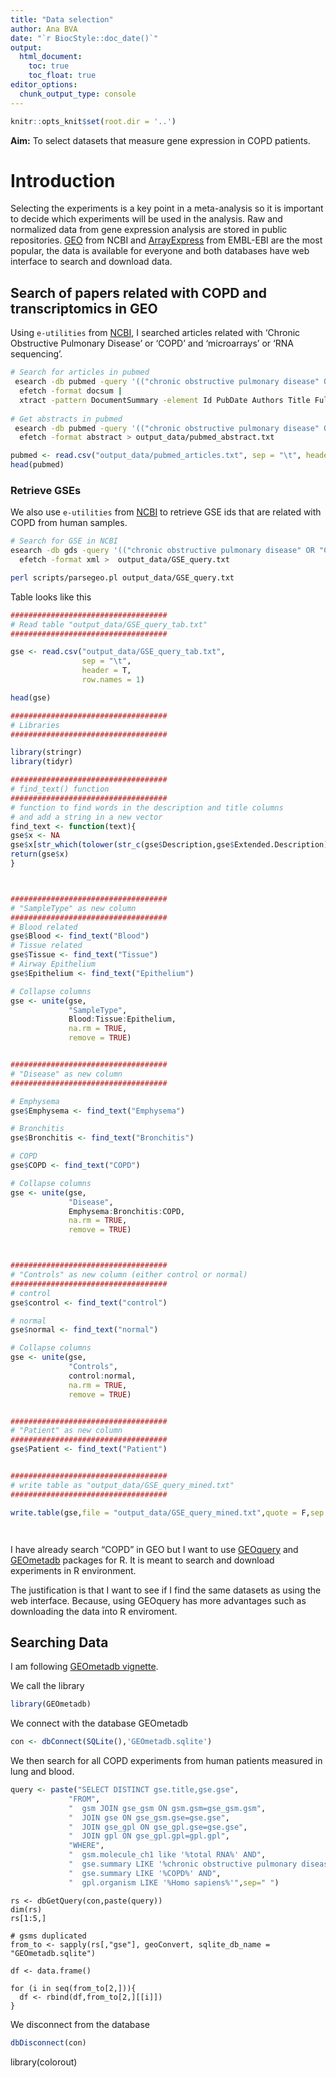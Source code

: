 ```yaml
---
title: "Data selection"
author: Ana BVA
date: "`r BiocStyle::doc_date()`"
output:
  html_document:
    toc: true
    toc_float: true
editor_options: 
  chunk_output_type: console
---
```


```r
knitr::opts_knit$set(root.dir = '..')
```

<div class="alert alert-info">
  <strong>Aim:</strong> To select datasets that measure gene expression in COPD patients. 
</div>

# Introduction

Selecting the experiments is a key point in a meta-analysis so it is important 
to decide which experiments will be used in the analysis. Raw and normalized 
data from gene expression analysis are stored in public repositories. [GEO](https://www.ncbi.nlm.nih.gov/geo/) from 
NCBI and [ArrayExpress](https://www.ebi.ac.uk/arrayexpress/) 
from EMBL-EBI are the most popular, the data is available for everyone and both 
databases have web interface to search and download data.


## Search of papers related with COPD and transcriptomics in GEO

Using `e-utilities` from [NCBI](https://www.ncbi.nlm.nih.gov/books/NBK179288/?report=classic),
I searched articles related with 'Chronic Obstructive Pulmonary Disease' or 'COPD' and
'microarrays' or 'RNA sequencing'. 


```bash
# Search for articles in pubmed
 esearch -db pubmed -query '(("chronic obstructive pulmonary disease" OR "COPD") AND ("microarrays" OR ("RNA sequencing"))' |
  efetch -format docsum |
  xtract -pattern DocumentSummary -element Id PubDate Authors Title FullJournalName > output_data/pubmed_articles.txt
  
# Get abstracts in pubmed
 esearch -db pubmed -query '(("chronic obstructive pulmonary disease" OR "COPD") AND ("microarrays" OR ("RNA sequencing"))' |
  efetch -format abstract > output_data/pubmed_abstract.txt
```


```r
pubmed <- read.csv("output_data/pubmed_articles.txt", sep = "\t", header = F)
head(pubmed)
```


### Retrieve GSEs 

We also use `e-utilities` from [NCBI](https://www.ncbi.nlm.nih.gov/books/NBK179288/?report=classic) to retrieve GSE ids that are related with COPD from human samples.


```bash
# Search for GSE in NCBI
esearch -db gds -query '(("chronic obstructive pulmonary disease" OR "COPD" OR "Emphysema" OR "chronic bronchitis") AND ("Expression profiling by high throughput sequencing"[Filter] OR "Expression profiling by array"[Filter]) AND "Homo sapiens"[orgn] AND "gse"[Filter]' |
  efetch -format xml >  output_data/GSE_query.txt

perl scripts/parsegeo.pl output_data/GSE_query.txt
```

Table looks like this

```r
###################################     
# Read table "output_data/GSE_query_tab.txt"
###################################

gse <- read.csv("output_data/GSE_query_tab.txt", 
                sep = "\t", 
                header = T,
                row.names = 1)

head(gse)

###################################     
# Libraries
###################################

library(stringr)
library(tidyr)

###################################     
# find_text() function
###################################
# function to find words in the description and title columns
# and add a string in a new vector
find_text <- function(text){
gse$x <- NA
gse$x[str_which(tolower(str_c(gse$Description,gse$Extended.Description)), tolower(text))] <- toupper(text)
return(gse$x)
}



###################################
# "SampleType" as new column
###################################
# Blood related 
gse$Blood <- find_text("Blood")
# Tissue related
gse$Tissue <- find_text("Tissue")
# Airway Epithelium 
gse$Epithelium <- find_text("Epithelium")

# Collapse columns 
gse <- unite(gse,
             "SampleType",
             Blood:Tissue:Epithelium,
             na.rm = TRUE, 
             remove = TRUE)


###################################
# "Disease" as new column
###################################

# Emphysema
gse$Emphysema <- find_text("Emphysema")

# Bronchitis
gse$Bronchitis <- find_text("Bronchitis")

# COPD
gse$COPD <- find_text("COPD")

# Collapse columns 
gse <- unite(gse,
             "Disease",
             Emphysema:Bronchitis:COPD,
             na.rm = TRUE, 
             remove = TRUE)



###################################
# "Controls" as new column (either control or normal)
###################################
# control
gse$control <- find_text("control")

# normal
gse$normal <- find_text("normal")

# Collapse columns 
gse <- unite(gse,
             "Controls",
             control:normal,
             na.rm = TRUE, 
             remove = TRUE)


###################################
# "Patient" as new column
###################################
gse$Patient <- find_text("Patient")


###################################
# write table as "output_data/GSE_query_mined.txt"
###################################

write.table(gse,file = "output_data/GSE_query_mined.txt",quote = F,sep = "\t",row.names = F)




```



I have already search "COPD" in GEO but I want to use [GEOquery](https://bioconductor.org/packages/release/bioc/html/GEOquery.html) 
and [GEOmetadb](https://www.bioconductor.org/packages/release/bioc/vignettes/GEOmetadb/inst/doc/GEOmetadb.html) 
packages for R. It is meant to search and download experiments in R environment.

The justification is that I want to see if I find the same datasets as using 
the web interface. Because, using GEOquery has more advantages such as 
downloading the data into R enviroment. 


## Searching Data

I am following [GEOmetadb vignette](https://www.bioconductor.org/packages/release/bioc/vignettes/GEOmetadb/inst/doc/GEOmetadb.html).

We call the library

```r
library(GEOmetadb)
```

We connect with the database GEOmetadb

```r
con <- dbConnect(SQLite(),'GEOmetadb.sqlite')
```

We then search for all COPD experiments from human patients measured in lung 
and blood. 

```r
query <- paste("SELECT DISTINCT gse.title,gse.gse",
             "FROM",
             "  gsm JOIN gse_gsm ON gsm.gsm=gse_gsm.gsm",
             "  JOIN gse ON gse_gsm.gse=gse.gse",
             "  JOIN gse_gpl ON gse_gpl.gse=gse.gse",
             "  JOIN gpl ON gse_gpl.gpl=gpl.gpl",
             "WHERE",
             "  gsm.molecule_ch1 like '%total RNA%' AND",
             "  gse.summary LIKE '%chronic obstructive pulmonary disease%' OR",
             "  gse.summary LIKE '%COPD%' AND",
             "  gpl.organism LIKE '%Homo sapiens%'",sep=" ")

```


```{reval=F}

rs <- dbGetQuery(con,paste(query))
dim(rs)
rs[1:5,]

# gsms duplicated
from_to <- sapply(rs[,"gse"], geoConvert, sqlite_db_name = "GEOmetadb.sqlite")

df <- data.frame()

for (i in seq(from_to[2,])){
  df <- rbind(df,from_to[2,][[i]])
}

```

We disconnect from the database
```r
dbDisconnect(con)
```











library(colorout)